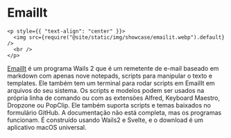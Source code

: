# EmailIt

```mdx-code-block
<p style={{ "text-align": "center" }}>
  <img src={require("@site/static/img/showcase/emailit.webp").default} />
  <br />
</p>
```

[EmailIt](https://github.com/raguay/EmailIt/) é um programa Wails 2 que é um remetente de e-mail baseado em markdown com apenas nove notepads, scripts para manipular o texto e templates. Ele também tem um terminal para rodar scripts em EmailIt em arquivos do seu sistema. Os scripts e modelos podem ser usados na própria linha de comando ou com as extensões Alfred, Keyboard Maestro, Dropzone ou PopClip. Ele também suporta scripts e temas baixados no formulário GitHub. A documentação não está completa, mas os programas funcionam. É construído usando Wails2 e Svelte, e o download é um aplicativo macOS universal.
